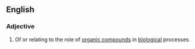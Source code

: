 ==English==

===Adjective===
{{en-adj}}

# {{context|biochemistry|lang=en}} Of or relating to the role of [[organic compound]]s in [[biological]] processes